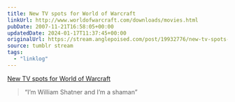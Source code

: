 ```yaml
---
title: New TV spots for World of Warcraft
linkUrl: http://www.worldofwarcraft.com/downloads/movies.html
pubDate: 2007-11-21T16:58:05+00:00
updatedDate: 2024-01-17T11:37:45+00:00
originalUrl: https://stream.anglepoised.com/post/19932776/new-tv-spots-for-world-of-warcraft
source: tumblr stream
tags:
  - "linklog"
---
```



<YouTube id="https://www.youtube.com/watch?v=LoHey6rGnkc" />

[New TV spots for World of Warcraft][1]

> &ldquo;I&rsquo;m William Shatner and I&rsquo;m a shaman&rdquo;

[1]: http://www.worldofwarcraft.com/downloads/movies.html
